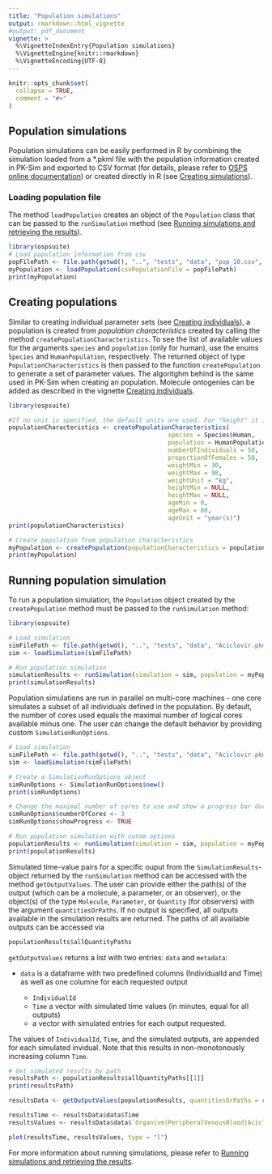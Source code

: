 ```yaml
---
title: "Population simulations"
output: rmarkdown::html_vignette
#output: pdf_document
vignette: >
  %\VignetteIndexEntry{Population simulations}
  %\VignetteEngine{knitr::rmarkdown}
  %\VignetteEncoding{UTF-8}
---
```


```r
knitr::opts_chunk$set(
  collapse = TRUE,
  comment = "#>"
)
```

## Population simulations
Population simulations can be easily performed in R by combining the simulation loaded from a *.pkml file with the population information created in PK-Sim and exported to CSV format (for details, please refer to [OSPS online documentation](https://docs.open-systems-pharmacology.org/working-with-pk-sim/pk-sim-documentation/pk-sim-creating-populations)) or created directly in R (see [Creating simulations](#SecretionCreatePopulation)). 

### Loading population file
The method `loadPopulation` creates an object of the `Population` class that can be passed to the `runSimulation` method (see [Running simulations and retrieving the results](run-simulation.html)).

```r
library(ospsuite)
# Load population information from csv
popFilePath <- file.path(getwd(), "..", "tests", "data", "pop_10.csv", fsep = .Platform$file.sep)
myPopulation <- loadPopulation(csvPopulationFile = popFilePath)
print(myPopulation)
```

## Creating populations {#SecretionCreatePopulation}
Similar to creating individual parameter sets (see [Creating individuals](create-individual.html)), a population is created from *population characteristics* created by calling the method `createPopulationCharacteristics`. To see the list of available values for the arguments `species` and `population` (only for human), use the enums `Species` and `HumanPopulation`, respectively. The returned object of type `PopulationCharacteristics` is then passed to the function `createPopulation` to generate a set of parameter values. The algoritghm behind is the same used in PK-Sim when creating an population. Molecule ontogenies can be added as described in the vignette [Creating individuals](create-individual.html).

```r
library(ospsuite)

#If no unit is specified, the default units are used. For "height" it is "dm", for "weight" it is "kg", for "age" it is "year(s)".
populationCharacteristics <- createPopulationCharacteristics(
                                            species = Species$Human,
                                            population = HumanPopulation$Asian_Tanaka_1996,
                                            numberOfIndividuals = 50,
                                            proportionOfFemales = 50,
                                            weightMin = 30,
                                            weightMax = 98,
                                            weightUnit = "kg",
                                            heightMin = NULL,
                                            heightMax = NULL,
                                            ageMin = 0,
                                            ageMax = 80,
                                            ageUnit = "year(s)")
print(populationCharacteristics)

# Create population from population characteristics
myPopulation <- createPopulation(populationCharacteristics = populationCharacteristics)
print(myPopulation)
```

## Running population simulation
To run a population simulation, the `Population` object created by the `createPopulation` method must be passed to the `runSimulation` method:

```r
library(ospsuite)

# Load simulation
simFilePath <- file.path(getwd(), "..", "tests", "data", "Aciclovir.pkml", fsep = .Platform$file.sep)
sim <- loadSimulation(simFilePath)

# Run population simulation
simulationResults <- runSimulation(simulation = sim, population = myPopulation)
print(simulationResults)
```

Population simulations are run in parallel on multi-core machines - one core simulates a subset of all individuals defined in the population. By default, the number of cores used equals the maximal number of logical cores available minus one. 
The user can change the default behavior by providing custom `SimulationRunOptions`.

```r
# Load simulation
simFilePath <- file.path(getwd(), "..", "tests", "data", "Aciclovir.pkml", fsep = .Platform$file.sep)
sim <- loadSimulation(simFilePath)

# Create a SimulationRunOptions object
simRunOptions <- SimulationRunOptions$new()
print(simRunOptions)

# Change the maximal number of cores to use and show a progress bar during simulation
simRunOptions$numberOfCores <- 3
simRunOptions$showProgress <- TRUE

# Run population simulation with cutom options
populationResults <- runSimulation(simulation = sim, population = myPopulation, simulationRunOptions = simRunOptions)
print(populationResults)
```

Simulated time-value pairs for a specific ouput from the `SimulationResults`-object returned by the `runSimulation` method can be accessed with the method `getOutputValues`. The user can provide either the path(s) of the output (which can be a molecule, a parameter, or an observer), 
or the object(s) of the type `Molecule`, `Parameter`, or `Quantity` (for observers) with the argument `quantitiesOrPaths`. If no output is specified, all outputs available in the simulation results are returned. 
The paths of all available outputs can be accessed via

```r
populationResults$allQuantityPaths
```

`getOutputValues` returns a list with two entries: `data` and `metadata`:

 * `data` is a dataframe with two predefined columns (IndividualId and Time) as well as one columne for each requested output
 
     * `IndividualId`
     * `Time` a vector with simulated time values (in minutes, equal for all outputs) 
     *  a vector with simulated entries for each output requested.
     
The values of `IndividualId`, `Time`, and the simulated outputs, are appended for each simulated invidual.  Note that this results in non-monotonously increasing column `Time`.

```r
# Get simulated results by path
resultsPath <- populationResults$allQuantityPaths[[1]]
print(resultsPath)

resultsData <- getOutputValues(populationResults, quantitiesOrPaths = resultsPath)

resultsTime <- resultsData$data$Time
resultsValues <- resultsData$data$`Organism|PeripheralVenousBlood|Aciclovir|Plasma (Peripheral Venous Blood)`

plot(resultsTime, resultsValues, type = "l")
```

For more information about running simulations, please refer to [Running simulations and retrieving the results](run-simulation.html).
